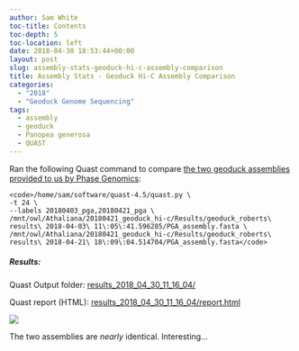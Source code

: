 ```yaml
---
author: Sam White
toc-title: Contents
toc-depth: 5
toc-location: left
date: 2018-04-30 18:53:44+00:00
layout: post
slug: assembly-stats-geoduck-hi-c-assembly-comparison
title: Assembly Stats - Geoduck Hi-C Assembly Comparison
categories:
  - "2018"
  - "Geoduck Genome Sequencing"
tags:
  - assembly
  - geoduck
  - Panopea generosa
  - QUAST
---
```


Ran the following Quast command to compare [the two geoduck assemblies provided to us by Phase Genomics](https://robertslab.github.io/sams-notebook/posts/2018/2018-04-21-data-management-geoduck-phase-genomics-hi-c-data/):


    
    <code>/home/sam/software/quast-4.5/quast.py \
    -t 24 \
    --labels 20180403_pga,20180421_pga \
    /mnt/owl/Athaliana/20180421_geoduck_hi-c/Results/geoduck_roberts\ results\ 2018-04-03\ 11\:05\:41.596285/PGA_assembly.fasta \
    /mnt/owl/Athaliana/20180421_geoduck_hi-c/Results/geoduck_roberts\ results\ 2018-04-21\ 18\:09\:04.514704/PGA_assembly.fasta</code>





##### Results:



Quast Output folder: [results_2018_04_30_11_16_04/](https://owl.fish.washington.edu/Athaliana/quast_results/results_2018_04_30_11_16_04/)

Quast report (HTML): [results_2018_04_30_11_16_04/report.html](https://owl.fish.washington.edu/Athaliana/quast_results/results_2018_04_30_11_16_04/report.html)

![](https://owl.fish.washington.edu/Athaliana/20180430_quast_pga_assemblies.png)

The two assemblies are _nearly_ identical. Interesting...

